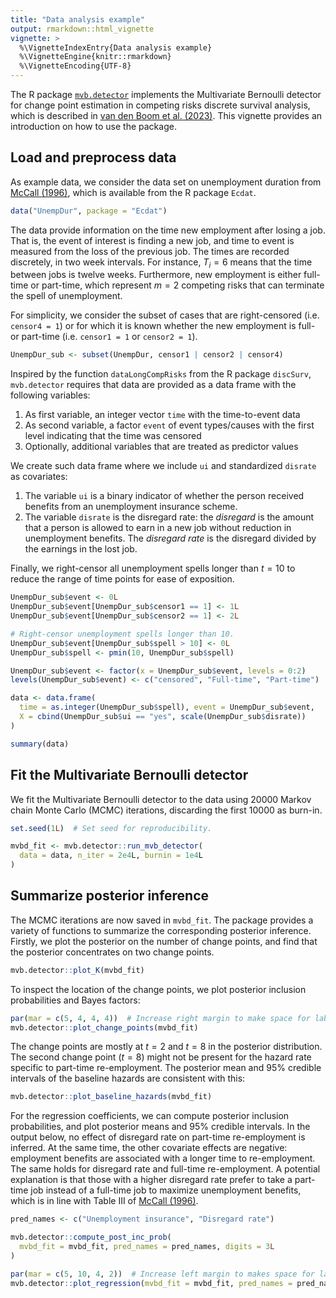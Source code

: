 ```yaml
---
title: "Data analysis example"
output: rmarkdown::html_vignette
vignette: >
  %\VignetteIndexEntry{Data analysis example}
  %\VignetteEngine{knitr::rmarkdown}
  %\VignetteEncoding{UTF-8}
---
```




The R package [`mvb.detector`](https://github.com/willemvandenboom/mvb-detector)
implements the Multivariate Bernoulli detector for change point estimation in
competing risks discrete survival analysis, which is described in [van den Boom
et al. (2023)](https://arxiv.org/abs/2308.10583). This vignette provides an
introduction on how to use the package.



## Load and preprocess data

As example data, we consider the data set on unemployment duration from [McCall
(1996)](https://doi.org/10.2307/2171865), which is available from the R package
`Ecdat`.


```r
data("UnempDur", package = "Ecdat")
```


The data provide information on the time new employment after losing a job. That
is, the event of interest is finding a new job, and time to event is measured
from the loss of the previous job. The times are recorded discretely, in two
week intervals. For instance, $T_i = 6$ means that the time between jobs is
twelve weeks. Furthermore, new employment is either full-time or part-time,
which represent $m = 2$ competing risks that can terminate the spell of
unemployment.

For simplicity, we consider the subset of cases that are right-censored (i.e.
`censor4 = 1`) or for which it is known whether the new employment is full- or
part-time (i.e. `censor1 = 1` or `censor2 = 1`).


```r
UnempDur_sub <- subset(UnempDur, censor1 | censor2 | censor4)
```


Inspired by the function `dataLongCompRisks` from the R package `discSurv`,
`mvb.detector` requires that data are provided as a data frame with the
following variables:

1. As first variable, an integer vector `time` with the time-to-event data
2. As second variable, a factor `event` of event types/causes with the first
level indicating that the time was censored
3. Optionally, additional variables that are treated as predictor values

We create such data frame where we include `ui` and standardized `disrate` as
covariates:

1. The variable `ui` is a binary indicator of whether the person received
benefits from an unemployment insurance scheme.
2. The variable `disrate` is the disregard rate: the *disregard* is the amount
that a person is allowed to earn in a new job without reduction in unemployment
benefits. The *disregard rate* is the disregard divided by the earnings in the
lost job.

Finally, we right-censor all unemployment spells longer than $t=10$ to reduce
the range of time points for ease of exposition.


```r
UnempDur_sub$event <- 0L
UnempDur_sub$event[UnempDur_sub$censor1 == 1] <- 1L
UnempDur_sub$event[UnempDur_sub$censor2 == 1] <- 2L

# Right-censor unemployment spells longer than 10.
UnempDur_sub$event[UnempDur_sub$spell > 10] <- 0L
UnempDur_sub$spell <- pmin(10, UnempDur_sub$spell)

UnempDur_sub$event <- factor(x = UnempDur_sub$event, levels = 0:2)
levels(UnempDur_sub$event) <- c("censored", "Full-time", "Part-time")

data <- data.frame(
  time = as.integer(UnempDur_sub$spell), event = UnempDur_sub$event,
  X = cbind(UnempDur_sub$ui == "yes", scale(UnempDur_sub$disrate))
)

summary(data)
```



## Fit the Multivariate Bernoulli detector

We fit the Multivariate Bernoulli detector to the data using 20000 Markov chain
Monte Carlo (MCMC) iterations, discarding the first 10000 as burn-in.


```r
set.seed(1L)  # Set seed for reproducibility.

mvbd_fit <- mvb.detector::run_mvb_detector(
  data = data, n_iter = 2e4L, burnin = 1e4L
)
```



## Summarize posterior inference

The MCMC iterations are now saved in `mvbd_fit`. The package provides a variety
of functions to summarize the corresponding posterior inference. Firstly, we
plot the posterior on the number of change points, and find that the posterior
concentrates on two change points.


```r
mvb.detector::plot_K(mvbd_fit)
```


To inspect the location of the change points, we plot posterior inclusion
probabilities and Bayes factors:


```r
par(mar = c(5, 4, 4, 4))  # Increase right margin to make space for labels.
mvb.detector::plot_change_points(mvbd_fit)
```


The change points are mostly at $t=2$ and $t=8$ in the posterior distribution.
The second change point ($t=8$) might not be present for the hazard rate
specific to part-time re-employment. The posterior mean and 95% credible
intervals of the baseline hazards are consistent with this:


```r
mvb.detector::plot_baseline_hazards(mvbd_fit)
```


For the regression coefficients, we can compute posterior inclusion
probabilities, and plot posterior means and 95% credible intervals. In the
output below, no effect of disregard rate on part-time re-employment is
inferred. At the same time, the other covariate effects are negative: employment
benefits are associated with a longer time to re-employment. The same holds for
disregard rate and full-time re-employment. A potential explanation is that
those with a higher disregard rate prefer to take a part-time job instead of a
full-time job to maximize unemployment benefits, which is in line with Table III
of [McCall (1996)](https://doi.org/10.2307/2171865).


```r
pred_names <- c("Unemployment insurance", "Disregard rate")

mvb.detector::compute_post_inc_prob(
  mvbd_fit = mvbd_fit, pred_names = pred_names, digits = 3L
)

par(mar = c(5, 10, 4, 2))  # Increase left margin to makes space for labels.
mvb.detector::plot_regression(mvbd_fit = mvbd_fit, pred_names = pred_names)
```
